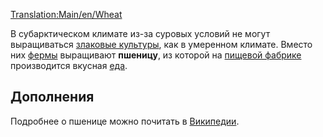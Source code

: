 [[Translation:Main/en/Wheat]]
{{ru/Груз|груз=Пшеница
|изображение=Grain.png
|производит=[[Main/ru/Ферма|Ферма]]
|принимает=[[Main/ru/Пищевая фабрика|Пищевая фабрика]]
}}

В субарктическом климате из-за суровых условий не могут выращиваться [[Main/ru/Зерно|злаковые культуры]], как в умеренном климате. Вместо них [[Main/ru/Ферма|фермы]] выращивают '''пшеницу''', из которой на [[Main/ru/Пищевая фабрика|пищевой фабрике]] производится вкусная [[Main/ru/Еда|еда]].

==Дополнения==
Подробнее о пшенице можно почитать в [http://ru.wikipedia.org/wiki/%D0%9F%D1%88%D0%B5%D0%BD%D0%B8%D1%86%D0%B0 Википедии].